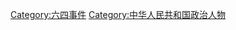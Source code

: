 {{Catmore|六四事件人物}}
{{Commonscat|People associated with Tiananmen Square protests of 1989}}
[[Category:六四事件|Category:六四事件]]
[[Category:中华人民共和国政治人物|Category:中华人民共和国政治人物]]